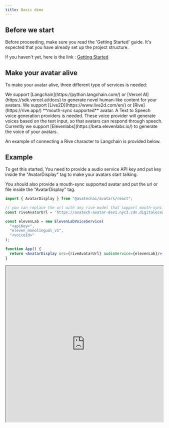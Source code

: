 ```yaml
---
title: Basic demo
---
```


## Before we start

Before proceeding, make sure you read the 'Getting Started' guide. It's expected that you have already set up the project structure.

If you haven't yet, here is the link : 
[Getting Started](./getting-started)

## Make your avatar alive

To make your avatar alive, three different type of services is needed:

<AccordionGroup>
  <Accordion title="Large language model">
    We support [Langchain](https://python.langchain.com/) or [Vercel AI](https://sdk.vercel.ai/docs) to generate novel human-like content for your avatars.
  </Accordion>

  <Accordion title="Avatar providers" >
    We support [Live2D](https://www.live2d.com/en/) or [Rive](https://rive.app/) **mouth-sync supported** avatar.
  </Accordion>

  <Accordion title="Voice providers">
    A Text to Speech voice generation providers is needed. These voice provider will generate voices based on the text input, so that avatars can respond through speech.
    Currently we support [Elevenlabs](https://beta.elevenlabs.io/) to generate the voice of your avatars.
  </Accordion>
</AccordionGroup>

An example of connecting a Rive character to Langchain is provided below.

## Example

To get this started, You need to provide a audio service API key and put key inside the "AvatarDisplay" tag to make your avatars start talking.

You should also provide a mouth-sync supported avatar and put the url or file inside the "AvatarDisplay" tag.

```jsx
import { AvatarDisplay } from "@avatechai/avatars/react";

// you can replace the url with any rive model that support mouth-sync.
const riveAvatarUrl = 'https://avatech-avatar-dev1.nyc3.cdn.digitaloceanspaces.com/hey%2C_ho%21_let%27s_go%21.riv';

const elevenLab = new ElevenLabVoiceService(
  "<apiKey>",
  "eleven_monolingual_v1",
  "<voiceId>"
);

function App() {
  return <AvatarDisplay src={riveAvatarUrl} audioService={elevenLab}/>;
}
```

<iframe
  src="https://codesandbox.io/embed/demo2-8vhmw5?fontsize=14&hidenavigation=1&theme=dark"
  width="100%"
  height="500px"
  title="demo2"
  allow="accelerometer; ambient-light-sensor; camera; encrypted-media; geolocation; gyroscope; hid; microphone; midi; payment; usb; vr; xr-spatial-tracking"
  sandbox="allow-forms allow-modals allow-popups allow-presentation allow-same-origin allow-scripts"
></iframe>
